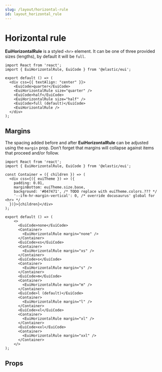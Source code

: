 ```yaml
---
slug: /layout/horizontal-rule
id: layout_horizontal_rule
---
```


# Horizontal rule

**EuiHorizontalRule** is a styled `<hr>` element. It can be one of three provided sizes (lengths), by default it will be `full`.

```tsx interactive
import React from 'react';
import { EuiHorizontalRule, EuiCode } from '@elastic/eui';

export default () => (
  <div css={{ textAlign: "center" }}>
    <EuiCode>quarter</EuiCode>
    <EuiHorizontalRule size="quarter" />
    <EuiCode>half</EuiCode>
    <EuiHorizontalRule size="half" />
    <EuiCode>full (default)</EuiCode>
    <EuiHorizontalRule />
  </div>
);
```

## Margins

The spacing added before and after **EuiHorizontalRule** can be adjusted using the `margin` prop. Don’t forget that margins will collapse against items that proceed and/or follow.

```tsx interactive
import React from 'react';
import { EuiHorizontalRule, EuiCode } from '@elastic/eui';

const Container = ({ children }) => (
  <div css={({ euiTheme }) => ({
    padding: 0.01,
    marginBottom: euiTheme.size.base,
    background: '#047471', /* TODO replace with euiTheme.colors.??? */
    '--ifm-hr-margin-vertical': 0, /* override docusaurus' global for <hr> */
  })}>{children}</div>
);

export default () => (
    <>
      <EuiCode>none</EuiCode>
      <Container>
        <EuiHorizontalRule margin="none" />
      </Container>
      <EuiCode>xs</EuiCode>
      <Container>
        <EuiHorizontalRule margin="xs" />
      </Container>
      <EuiCode>s</EuiCode>
      <Container>
        <EuiHorizontalRule margin="s" />
      </Container>
      <EuiCode>m</EuiCode>
      <Container>
        <EuiHorizontalRule margin="m" />
      </Container>
      <EuiCode>l (default)</EuiCode>
      <Container>
        <EuiHorizontalRule margin="l" />
      </Container>
      <EuiCode>xl</EuiCode>
      <Container>
        <EuiHorizontalRule margin="xl" />
      </Container>
      <EuiCode>xxl</EuiCode>
      <Container>
        <EuiHorizontalRule margin="xxl" />
      </Container>
    </>
);
```

## Props


<PropTable definition={docgen.EuiHorizontalRule} />
